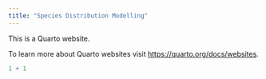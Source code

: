 ```yaml
---
title: "Species Distribution Modelling"
---
```


This is a Quarto website.

To learn more about Quarto websites visit <https://quarto.org/docs/websites>.

```r
1 + 1
```
